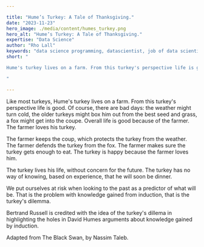```yaml
---

title: "Hume’s Turkey: A Tale of Thanksgiving."
date: "2023-11-23"
hero_image: ./media/content/humes_turkey.png
hero_alt: "Hume’s Turkey: A Tale of Thanksgiving."
expertise: "Data Science"
author: "Rho Lall"
keywords: "data science programming, datascientist, job of data scientist, data driven insights, data driven solutions"
short: "

Hume's turkey lives on a farm. From this turkey's perspective life is good. Of course, there are bad days . . .

"

---
```

Like most turkeys, Hume's turkey lives on a farm. From this turkey's perspective life is good. Of course, there are bad days: the weather might turn cold, the older turkeys might box him out from the best seed and grass, a fox might get into the coupe. Overall life is good because of the farmer. The farmer loves his turkey.

The farmer keeps the coup, which protects the turkey from the weather. The farmer defends the turkey from the fox. The farmer makes sure the turkey gets enough to eat. The turkey is happy because the farmer loves him.

The turkey lives his life, without concern for the future. The turkey has no way of knowing, based on experience, that he will soon be dinner.

We put ourselves at risk when looking to the past as a predictor of what will be. That is the problem with knowledge gained from induction, that is the turkey's dilemma. 

Bertrand Russell is credited with the idea of the turkey's dillema in highlighting the holes in David Humes arguments about knowledge gained by induction.

Adapted from The Black Swan, by Nassim Taleb.